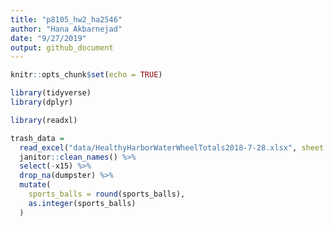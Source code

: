 ```yaml
---
title: "p8105_hw2_ha2546"
author: "Hana Akbarnejad"
date: "9/27/2019"
output: github_document
---
```


```r
knitr::opts_chunk$set(echo = TRUE)

library(tidyverse)
library(dplyr)
```

```r

library(readxl)

trash_data = 
  read_excel("data/HealthyHarborWaterWheelTotals2018-7-28.xlsx", sheet = "Mr. Trash Wheel") %>% 
  janitor::clean_names() %>% 
  select(-x15) %>% 
  drop_na(dumpster) %>% 
  mutate(
    sports_balls = round(sports_balls),
    as.integer(sports_balls)
  )

```

